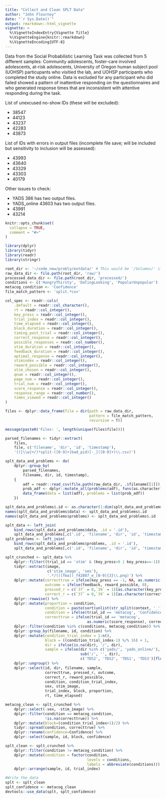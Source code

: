 ```yaml
---
title: "Collect and Clean SPLT Data"
author: "John Flournoy"
date: "`r Sys.Date()`"
output: rmarkdown::html_vignette
vignette: >
  %\VignetteIndexEntry{Vignette Title}
  %\VignetteEngine{knitr::rmarkdown}
  %\VignetteEncoding{UTF-8}
---
```


Data from the Social Probabilistic Learning Task was collected from 5 different samples: Community adolescents, foster-care involved adolescents, at-risk adolescents, University of Oregon human subject pool (UOHSP) particupants who visitied the lab, and UOHSP participants who completed the study online. Data is excluded for any participant who did failed showed a pattern of inattentive responding on the questionnaires and who generated response times that are inconsistent with attentive responding during the task.

List of unexcused no-show IDs (these will be excluded):

- 38547
- 44123
- 43237
- 42283
- 43873

List of IDs with errors in output files (incomplete file save; will be included but sensitivity to inclusion will be assessed):

- 43993
- 43640
- 43329
- 43303
- 40179

Other issues to check:

- YADS 386 has two output files.
- YADS_online 43603 has two output files.
- 43991
- 43214



```r
knitr::opts_chunk$set(
  collapse = TRUE,
  comment = "#>"
)
```

```r
library(dplyr)
library(tidyr)
library(readr)
library(stringr)

root_dir <- '~/code_new/probly/extdata/' # This would be '/Volumes/' if you've mounted locally
raw_data_dir <- file.path(root_dir, 'raw/')
processed_data_dir <- file.path(root_dir, 'processed/')
conditions <- c('HungryThirsty', 'DatingLooking', 'PopularUnpopular')
metacog_condition <- 'Confidence'
file_match_pattern <- 'split.*csv'

col_spec <- readr::cols(
    .default = readr::col_character(),
    rt = readr::col_integer(),
    key_press = readr::col_integer(),
    trial_index = readr::col_integer(),
    time_elapsed = readr::col_integer(),
    block_duration = readr::col_integer(),
    timing_post_trial = readr::col_integer(),
    correct_response = readr::col_integer(),
    possible_responses = readr::col_number(),
    stim_duration = readr::col_integer(),
    feedback_duration = readr::col_integer(),
    optimal_response = readr::col_integer(),
    stimindex = readr::col_integer(),
    reward_possible = readr::col_integer(),
    stim_chosen = readr::col_integer(),
    qnum = readr::col_integer(),
    page_num = readr::col_integer(),
    trial_num = readr::col_integer(),
    score_response = readr::col_integer(),
    response_range = readr::col_number(),
    times_viewed = readr::col_integer()
)

files <- dplyr::data_frame(file = dir(path = raw_data_dir, 
                                      pattern = file_match_pattern,
                                      recursive = T)) 

message(paste0('Files: ', length(unique(files$file))))

parsed_filenames <- tidyr::extract(
    files, 
    file, c('filename', 'dir', 'id', 'timestamp'), 
    '(([\\w]+/)*split-([0-9]+|bad_pid)[-_]([0-9]+)\\.csv)')

splt_data_and_problems <- do(
    dplyr::group_by(
        parsed_filenames,
        filename, dir, id, timestamp),
    {
        adf = readr::read_csv(file.path(raw_data_dir, .$filename[[1]]), col_types = col_spec)
        prob_adf <- dplyr::mutate_all(problems(adf), funs(as.character))
        data_frame(data = list(adf), problems = list(prob_adf))
    })

splt_data_and_problems$.id <- as.character(1:dim(splt_data_and_problems)[1])
names(splt_data_and_problems$data) <- splt_data_and_problems$.id
names(splt_data_and_problems$problems) <- splt_data_and_problems$.id

splt_data <- left_join(
    bind_rows(splt_data_and_problems$data, .id = '.id'),
    splt_data_and_problems[,c('.id', 'filename', 'dir', 'id', 'timestamp')])
splt_problems <- left_join(
    bind_rows(splt_data_and_problems$problems, .id = '.id'),
    splt_data_and_problems[,c('.id', 'filename', 'dir', 'id', 'timestamp')])

splt_crunched <- splt_data %>%
    dplyr::filter((trial_id == 'stim' & (key_press>0 | key_press==-1)) | (trial_id == 'metacog')) %>%
    tidyr::extract(image, 
                   c('stim_image', 'sex'), 
                   '.*/(([fma])_f42887_e_[0-9]{3}\\.png)') %>%
    dplyr::mutate(correcttrue = ifelse(key_press == -1, NA, as.numeric(correct == 'true')),
                  outcome = ifelse(feedback, reward_possible, 0),
                  pressed_r = c(`37` = 0,`39` = 1)[as.character(key_press)],
                  correct_r = c(`37` = 0,`39` = 1)[as.character(correct_response)]) %>%
    dplyr::rowwise() %>%
    dplyr::mutate(proportion = condition, 
                  condition = paste(sort(unlist(str_split(context, '_'))), collapse = ''), 
                  condition = ifelse(trial_id == 'metacog', 'Confidence', condition),
                  correcttrue = ifelse(trial_id == 'metacog', 
                                     as.numeric(score_response), correcttrue)) %>%
    dplyr::filter(condition %in% c(conditions, metacog_condition)) %>%
    dplyr::group_by(filename, id, condition) %>%
    dplyr::mutate(condition_trial_index = 1:n(),
                  block = ((condition_trial_index-1) %/% 16) + 1,
                  dir = ifelse(is.na(dir), '/', dir),
                  sample = ifelse(dir %in% c('yads/', 'yads_online/'),
                                  sub('/', '', dir),
                                  c('TDS2', 'TDS2', 'TDS1', 'TDS3')[floor(as.numeric(id)/100)])) %>%
    dplyr::ungroup() %>%
    dplyr::select(id, dir, filename, sample,
                  correcttrue, pressed_r, outcome, 
                  correct_r, reward_possible,
                  condition, condition_trial_index, 
                  sex, stim_image, 
                  trial_index, block, proportion, 
                  rt, time_elapsed)

metacog_clean <- splt_crunched %>% 
    dplyr::select(-sex, -stim_image) %>%
    dplyr::filter(condition == metacog_condition,
                  !is.na(correcttrue)) %>%
    dplyr::mutate(block=(condition_trial_index+1)/2) %>% 
    tidyr::spread(condition, correcttrue) %>%
    dplyr::rename(confidence=Confidence) %>%
    dplyr::select(sample, id, block, confidence)

splt_clean <- splt_crunched %>% 
    dplyr::filter(condition != metacog_condition) %>%
    dplyr::mutate(condition = factor(condition, 
                                     levels = conditions, 
                                     labels = abbreviate(conditions))) %>%
    dplyr::arrange(sample, id, trial_index)
```


```r
#Write the data
splt <- splt_clean
splt_confidence <- metacog_clean
devtools::use_data(splt, splt_confidence)
```
